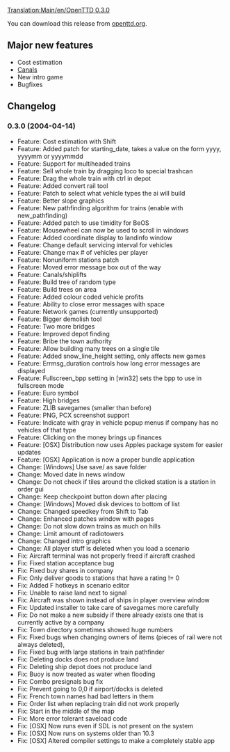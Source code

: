 [[Translation:Main/en/OpenTTD 0.3.0]]
{{en/OTTDVersions}}
{{en/Release|prev=OpenTTD 0.2.1|next=OpenTTD 0.3.1|date=2004-04-14}}

You can download this release from [http://www.openttd.org/download-stable/0.3.0 openttd.org].

==Major new features==
* Cost estimation
* [[Main/en/Water Transport Tiles|Canals]]
* New intro game
* Bugfixes

==Changelog==
===0.3.0 (2004-04-14)===
* Feature: Cost estimation with Shift
* Feature: Added patch for starting_date, takes a value on the form yyyy, yyyymm or yyyymmdd
* Feature: Support for multiheaded trains
* Feature: Sell whole train by dragging loco to special trashcan
* Feature: Drag the whole train with ctrl in depot
* Feature: Added convert rail tool
* Feature: Patch to select what vehicle types the ai will build
* Feature: Better slope graphics
* Feature: New pathfinding algorithm for trains (enable with new_pathfinding)
* Feature: Added patch to use timidity for BeOS
* Feature: Mousewheel can now be used to scroll in windows
* Feature: Added coordinate display to landinfo window
* Feature: Change default servicing interval for vehicles
* Feature: Change max # of vehicles per player
* Feature: Nonuniform stations patch
* Feature: Moved error message box out of the way
* Feature: Canals/shiplifts
* Feature: Build tree of random type
* Feature: Build trees on area
* Feature: Added colour coded vehicle profits
* Feature: Ability to close error messages with space
* Feature: Network games (currently unsupported)
* Feature: Bigger demolish tool
* Feature: Two more bridges
* Feature: Improved depot finding
* Feature: Bribe the town authority
* Feature: Allow building many trees on a single tile
* Feature: Added snow_line_height setting, only affects new games
* Feature: Errmsg_duration controls how long error messages are displayed
* Feature: Fullscreen_bpp setting in [win32] sets the bpp to use in fullscreen mode
* Feature: Euro symbol
* Feature: High bridges
* Feature: ZLIB savegames (smaller than before)
* Feature: PNG, PCX screenshot support
* Feature: Indicate with gray in vehicle popup menus if company has no vehicles of that type
* Feature: Clicking on the money brings up finances
* Feature: [OSX] Distribution now uses Apples package system for easier updates
* Feature: [OSX] Application is now a proper bundle application
* Change: [Windows] Use save/ as save folder
* Change: Moved date in news window
* Change: Do not check if tiles around the clicked station is a station in order gui
* Change: Keep checkpoint button down after placing
* Change: [Windows] Moved disk devices to bottom of list
* Change: Changed speedkey from Shift to Tab
* Change: Enhanced patches window with pages
* Change: Do not slow down trains as much on hills
* Change: Limit amount of radiotowers
* Change: Changed intro graphics
* Change: All player stuff is deleted when you load a scenario
* Fix: Aircraft terminal was not properly freed if aircraft crashed
* Fix: Fixed station acceptance bug
* Fix: Fixed buy shares in company
* Fix: Only deliver goods to stations that have a rating != 0
* Fix: Added F hotkeys in scenario editor
* Fix: Unable to raise land next to signal
* Fix: Aircraft was shown instead of ships in player overview window
* Fix: Updated installer to take care of savegames more carefully
* Fix: Do not make a new subsidy if there already exists one that is currently active by a company
* Fix: Town directory sometimes showed huge numbers
* Fix: Fixed bugs when changing owners of items (pieces of rail were not always deleted),
* Fix: Fixed bug with large stations in train pathfinder
* Fix: Deleting docks does not produce land
* Fix: Deleting ship depot does not produce land
* Fix: Buoy is now treated as water when flooding
* Fix: Combo presignals bug fix
* Fix: Prevent going to 0,0 if airport/docks is deleted
* Fix: French town names had bad letters in them
* Fix: Order list when replacing train did not work properly
* Fix: Start in the middle of the map
* Fix: More error tolerant saveload code
* Fix: [OSX] Now runs even if SDL is not present on the system
* Fix: [OSX] Now runs on systems older than 10.3
* Fix: [OSX] Altered compiler settings to make a completely stable app
